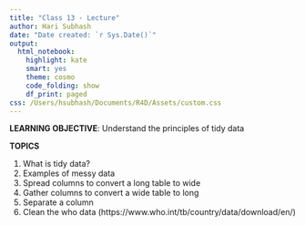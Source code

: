 ```yaml
---
title: "Class 13 - Lecture"
author: Hari Subhash
date: "Date created: `r Sys.Date()`"
output:
  html_notebook:
    highlight: kate
    smart: yes
    theme: cosmo
    code_folding: show
    df_print: paged
css: /Users/hsubhash/Documents/R4D/Assets/custom.css
---
```


**LEARNING OBJECTIVE**: Understand the principles of tidy data

**TOPICS**

1. What is tidy data?
2. Examples of messy data
3. Spread columns to convert a long table to wide
4. Gather columns to convert a wide table to long
5. Separate a column
6. Clean the who data (https://www.who.int/tb/country/data/download/en/)
